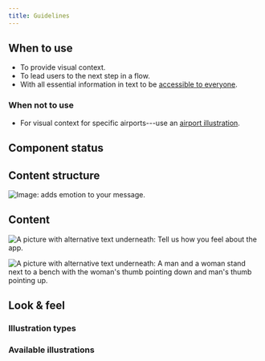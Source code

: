 ```yaml
---
title: Guidelines
---
```




<ReactExample exampleId="Illustration-default" />

## When to use

- To provide visual context.
- To lead users to the next step in a flow.
- With all essential information in text to be [accessible to everyone](/foundation/accessibility/).

### When not to use

- For visual context for specific airports---use an [airport illustration](/components/visuals/airportillustration/).

## Component status

<ComponentStatus component="Illustration" />

## Content structure

![Image: adds emotion to your message.](fileId:4QJZqvBvRrLu6t9mwObCkA;nodeId:0%3A265)

## Content

<IllustrationNonvisualSnippet />

<Guideline type="do" title="Use meaningful alt text">

![A picture with alternative text underneath: Tell us how you feel about the app.](fileId:fannvRpkOJK6uxxT33EKaa;nodeId:71%3A986)

![A picture with alternative text underneath: A man and a woman stand next to a bench with the woman's thumb pointing down and man's thumb pointing up.](fileId:fannvRpkOJK6uxxT33EKaa;nodeId:71%3A981)

</Guideline>

## Look & feel

### Illustration types

<IllustrationTypesSnippet />

### Available illustrations

<IllustrationList />
